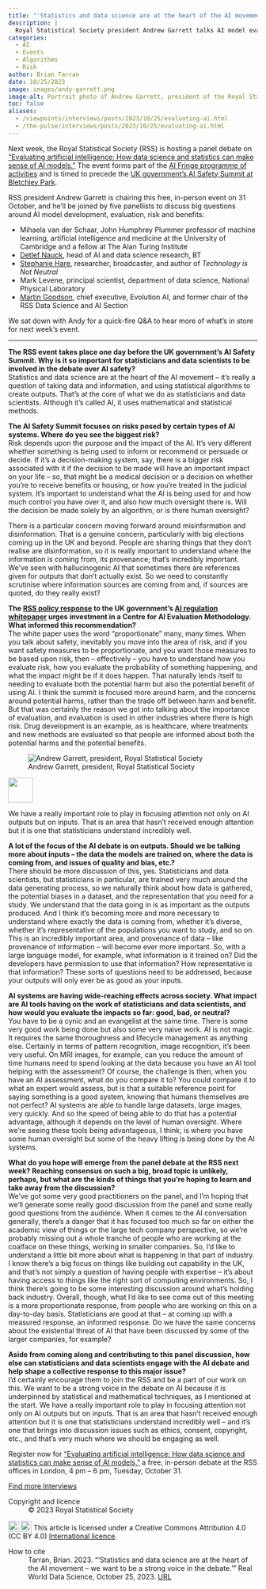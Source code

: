 ```yaml
---
title: "'Statistics and data science are at the heart of the AI movement -- we want to be a strong voice in the debate'"
description: |
  Royal Statistical Society president Andrew Garrett talks AI model evaluation and risk, and why training data and model inputs deserve greater attention in discussions over AI safety.
categories:
  - AI
  - Events
  - Algorithms
  - Risk
author: Brian Tarran
date: 10/25/2023
image: images/andy-garrett.png
image-alt: Portrait photo of Andrew Garrett, president of the Royal Statistical Society.
toc: false
aliases: 
  - /viewpoints/interviews/posts/2023/10/25/evaluating-ai.html
  - /the-pulse/interviews/posts/2023/10/25/evaluating-ai.html
---
```


Next week, the Royal Statistical Society (RSS) is hosting a panel debate on ["Evaluating artificial intelligence: How data science and statistics can make sense of AI models."](https://rss.org.uk/training-events/events/events-2023/rss-events/evaluating-artificial-intelligence-how-data-scienc/#fulleventinfo) The event forms part of the [AI Fringe programme of activities](https://aifringe.org/) and is timed to precede the [UK government's AI Safety Summit at Bletchley Park](https://www.gov.uk/government/publications/ai-safety-summit-introduction).

RSS president Andrew Garrett is chairing this free, in-person event on 31 October, and he'll be joined by five panellists to discuss big questions around AI model development, evaluation, risk and benefits:

- Mihaela van der Schaar, John Humphrey Plummer professor of machine learning, artificial intelligence and medicine at the University of Cambridge and a fellow at The Alan Turing Institute
- [Detlef Nauck](https://realworlddatascience.net/the-pulse/editors-blog/posts/2023/01/27/talking-chatgpt.html), head of AI and data science research, BT
- [Stephanie Hare](https://realworlddatascience.net/foundation-frontiers/interviews/posts/2023/04/28/stephanie-hare.html), researcher, broadcaster, and author of *Technology is Not Neutral*
- Mark Levene, principal scientist, department of data science, National Physical Laboratory
- [Martin Goodson](https://realworlddatascience.net/the-pulse/posts/2023/10/20/ai-for-humanity.html), chief executive, Evolution AI, and former chair of the RSS Data Science and AI Section

We sat down with Andy for a quick-fire Q&A to hear more of what's in store for next week's event.

::: keyline
---
:::

**The RSS event takes place one day before the UK government’s AI Safety Summit. Why is it so important for statisticians and data scientists to be involved in the debate over AI safety?**\
Statistics and data science are at the heart of the AI movement -- it's really a question of taking data and information, and using statistical algorithms to create outputs. That's at the core of what we do as statisticians and data scientists. Although it's called AI, it uses mathematical and statistical methods.

**The AI Safety Summit focuses on risks posed by certain types of AI systems. Where do you see the biggest risk?**\
Risk depends upon the purpose and the impact of the AI. It's very different whether something is being used to inform or recommend or persuade or decide. If it's a decision-making system, say, there is a bigger risk associated with it if the decision to be made will have an important impact on your life -- so, that might be a medical decision or a decision on whether you're to receive benefits or housing, or how you're treated in the judicial system. It's important to understand what the AI is being used for and how much control you have over it, and also how much oversight there is. Will the decision be made solely by an algorithm, or is there human oversight?

There is a particular concern moving forward around misinformation and disinformation. That is a genuine concern, particularly with big elections coming up in the UK and beyond. People are sharing things that they don't realise are disinformation, so it is really important to understand where the information is coming from, its provenance; that's incredibly important. We've seen with hallucinogenic AI that sometimes there are references given for outputs that don't actually exist. So we need to constantly scrutinise where information sources are coming from and, if sources are quoted, do they really exist?

**The [RSS policy response](https://rss.org.uk/RSS/media/File-library/Policy/2023/RSS-AI-white-paper-response-v2-2.pdf) to the UK government’s [AI regulation whitepaper](https://www.gov.uk/government/publications/ai-regulation-a-pro-innovation-approach/white-paper) urges investment in a Centre for AI Evaluation Methodology. What informed this recommendation?**\
The white paper uses the word "proportionate" many, many times. When you talk about safety, inevitably you move into the area of risk, and if you want safety measures to be proportionate, and you want those measures to be based upon risk, then -- effectively -- you have to understand how you evaluate risk, how you evaluate the probability of something happening, and what the impact might be if it does happen. That naturally lends itself to needing to evaluate both the potential harm but also the potential benefit of using AI. I think the summit is focused more around harm, and the concerns around potential harms, rather than the trade off between harm and benefit. But that was certainly the reason we got into talking about the importance of evaluation, and evaluation is used in other industries where there is high risk. Drug development is an example, as is healthcare, where treatments and new methods are evaluated so that people are informed about both the potential harms and the potential benefits.

::: {.pullquote-container}
::: grid
::: {.g-col-12 .g-col-lg-4}
![Andrew Garrett, president, Royal Statistical Society](images/andy-garrett-crop.png){fig-alt="Portrait photo of Andrew Garrett" fig-align="left"}
::: 
::: {.g-col-12 .g-col-lg-8 .pullquote-grid .pullquote}
![](/images/pullquote-purple.png){width="50px"}

We have a really important role to play in focusing attention not only on AI outputs but on inputs. That is an area that hasn't received enough attention but it is one that statisticians understand incredibly well.
:::
:::
:::

**A lot of the focus of the AI debate is on outputs. Should we be talking more about inputs -- the data the models are trained on, where the data is coming from, and issues of quality and bias, etc.?**\
There should be more discussion of this, yes. Statisticians and data scientists, but statisticians in particular, are trained very much around the data generating process, so we naturally think about how data is gathered, the potential biases in a dataset, and the representation that you need for a study. We understand that the data going in is as important as the outputs produced. And I think it's becoming more and more necessary to understand where exactly the data is coming from, whether it's diverse, whether it's representative of the populations you want to study, and so on. This is an incredibly important area, and provenance of data -- like provenance of information -- will become ever more important. So, with a large language model, for example, what information is it trained on? Did the developers have permission to use that information? How representative is that information? These sorts of questions need to be addressed, because your outputs will only ever be as good as your inputs.

**AI systems are having wide-reaching effects across society. What impact are AI tools having on the work of statisticians and data scientists, and how would you evaluate the impacts so far: good, bad, or neutral?**\
You have to be a cynic and an evangelist at the same time. There is some very good work being done but also some very naive work. AI is not magic. It requires the same thoroughness and lifecycle management as anything else. Certainly in terms of pattern recognition, image recognition, it's been very useful. On MRI images, for example, can you reduce the amount of time humans need to spend looking at the data because you have an AI tool helping with the assessment? Of course, the challenge is then, when you have an AI assessment, what do you compare it to? You could compare it to what an expert would assess, but is that a suitable reference point for saying something is a good system, knowing that humans themselves are not perfect? AI systems are able to handle large datasets, large images, very quickly. And so the speed of being able to do that has a potential advantage, although it depends on the level of human oversight. Where we're seeing these tools being advantageous, I think, is where you have some human oversight but some of the heavy lifting is being done by the AI systems.

**What do you hope will emerge from the panel debate at the RSS next week? Reaching consensus on such a big, broad topic is unlikely, perhaps, but what are the kinds of things that you're hoping to learn and take away from the discussion?**\
We've got some very good practitioners on the panel, and I'm hoping that we'll generate some really good discussion from the panel and some really good questions from the audience. When it comes to the AI conversation generally, there's a danger that it has focused too much so far on either the academic view of things or the large tech company perspective, so we're probably missing out a whole tranche of people who are working at the coalface on these things, working in smaller companies. So, I'd like to understand a little bit more about what is happening in that part of industry. I know there's a big focus on things like building out capability in the UK, and that's not simply a question of having people with expertise -- it's about having access to things like the right sort of computing environments. So, I think there's going to be some interesting discussion around what's holding back industry. Overall, though, what I'd like to see come out of this meeting is a more proportionate response, from people who are working on this on a day-to-day basis. Statisticians are good at that -- at coming up with a measured response, an informed response. Do we have the same concerns about the existential threat of AI that have been discussed by some of the larger companies, for example?

**Aside from coming along and contributing to this panel discussion, how else can statisticians and data scientists engage with the AI debate and help shape a collective response to this major issue?**\
I'd certainly encourage them to join the RSS and be a part of our work on this. We want to be a strong voice in the debate on AI because it is underpinned by statistical and mathematical techniques, as I mentioned at the start. We have a really important role to play in focusing attention not only on AI outputs but on inputs. That is an area that hasn't received enough attention but it is one that statisticians understand incredibly well -- and it's one that brings into discussion issues such as ethics, consent, copyright, etc., and that's very much where we should be engaging as well.

::: {.callout-note appearance="simple"}
Register now for ["Evaluating artificial intelligence: How data science and statistics can make sense of AI models,"](https://rss.org.uk/training-events/events/events-2023/rss-events/evaluating-artificial-intelligence-how-data-scienc/#fulleventinfo) a free, in-person debate at the RSS offices in London, 4 pm -- 6 pm, Tuesday, October 31.
:::

::: {.article-btn}
[Find more Interviews](/foundation-frontiers/interviews/index.qmd)
:::

::: {.further-info}
::: grid
::: {.g-col-12 .g-col-md-6}
Copyright and licence
: &copy; 2023 Royal Statistical Society

<a href="http://creativecommons.org/licenses/by/4.0/?ref=chooser-v1" target="_blank" rel="license noopener noreferrer" style="display:inline-block;"> <img style="height:22px!important;vertical-align:text-bottom;" src="https://mirrors.creativecommons.org/presskit/icons/cc.svg?ref=chooser-v1"><img style="height:22px!important;margin-left:3px;vertical-align:text-bottom;" src="https://mirrors.creativecommons.org/presskit/icons/by.svg?ref=chooser-v1"></a> This article is licensed under a Creative Commons Attribution 4.0 (CC BY 4.0) <a href="http://creativecommons.org/licenses/by/4.0/?ref=chooser-v1" target="_blank" rel="license noopener noreferrer" style="display:inline-block;"> International licence</a>.
  
:::

::: {.g-col-12 .g-col-md-6}
How to cite
: Tarran, Brian. 2023. "'Statistics and data science are at the heart of the AI movement -- we want to be a strong voice in the debate.'" Real World Data Science, October 25, 2023. [URL](https://realworlddatascience.net/foundation-frontiers/interviews/posts/2023/10/25/evaluating-ai.html)
:::
:::
:::